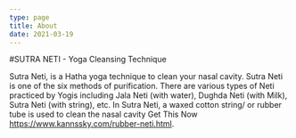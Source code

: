 ```yaml
---
type: page
title: About
date: 2021-03-19
---
```


#SUTRA NETI - Yoga Cleansing Technique

Sutra Neti, is a Hatha yoga technique to clean your nasal cavity. Sutra Neti is one of the six methods of purification.
There are various types of Neti practiced by Yogis including Jala Neti (with water), Dughda Neti (with Milk), Sutra Neti (with string), etc. In Sutra Neti, a waxed cotton string/ or rubber tube is used to clean the nasal cavity
Get This Now https://www.kannssky.com/rubber-neti.html.

